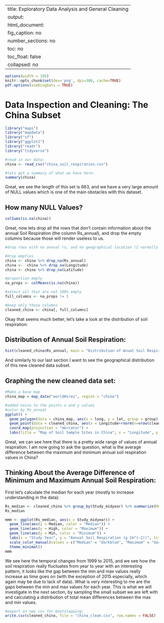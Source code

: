 
---
title:  Exploratory Data Analysis and General Cleaning
output:
  html_document:
    fig_caption: no
    number_sections: no
    toc: no
    toc_float: false
    collapsed: no
---

```r
options(width = 105)
knitr::opts_chunk$set(dev='png', dpi=300, cache=TRUE)
pdf.options(useDingbats = TRUE)
```

# Data Inspection and Cleaning: The China Subset #

```r
library("maps")
library("mapdata")
library("sf")
library("ggplot2")
library("readr")
library("tidyverse")
```

```r
#read in our data:
china <- read_csv("china_soil_respiration.csv")

#lets get a summary of what we have here:
summary(china)
```
Great, we see the length of this set is 663, and we have a very large amount of NULL values which is one of the main obstacles with this dataset.

## How many NULL Values?

```r
colSums(is.na(china))
```

Great, now lets drop all the rows that don't contain information about the annual Soil Respiration (the column Rs_annual), and drop the empty columns because those will render useless to us.
```r
#drop rows with no annual rs, and no geographical location (I normally wouldnt worry too much, but it's a geography course, and we might want to view these points on a map):

#drop empties
china <- china %>% drop_na(Rs_annual)
china <-  china %>% drop_na(Longitude)
china <- china %>% drop_na(Latitude)

#proportion empty
na_props <- colMeans(is.na(china))

#select all that are not 100% empty
full_columns <- na_props != 1

#keep only those columns
cleaned_china <- china[, full_columns]
```
Okay that seems much better, let's take a look at the distribution of soil respiration:

## Distribution of Annual Soil Respiration:

```r
hist(cleaned_china$Rs_annual, main = "Distribution of Anual Soil Respiration: China 1995 - 2015", xlab = "Annual Respiration (g Cm^(-2))", col="darkgreen")
```

And similarly to our last section I want to see the geographical distribution of this new cleaned data subset. 

## Graphing the new cleaned data set:
```r
#Make a base map
china_map = map_data("worldHires", region = "china")

#added noise to the points x and y values
#color by Rs_annual
ggplot() +
  geom_polygon(data = china_map, aes(x = long, y = lat, group = group), fill = "lightblue", color='black') +
  geom_point(data = cleaned_china, aes(x = Longitude+rnorm(n=nrow(cleaned_china)), y = Latitude+rnorm(n=nrow(cleaned_china)), color=Rs_annual)) +
  coord_map(projection = "mercator") + 
  labs(title = "Map of Soil Sample Sites in China", x = "Longitude", y = "Latitude")
```
Great, we can see here that there is a pretty wide range of values of annual respiration. I am now going to ask the question, what is the average difference between the maximum and minimum annual soil respiration values in China?


## Thinking About the Average Difference of Minimum and Maximum Annual Soil Respiration:

First let's calculate the median for each year (mostly to increase understanding in the data):

```r
Rs_median <- cleaned_china %>% group_by(Study_midyear) %>% summarize(Median = median(Rs_annual), High = max(Rs_annual), Min = min(Rs_annual))
Rs_median
```

```r
mmm <- ggplot(Rs_median, aes(x = Study_midyear)) +
  geom_line(aes(y = Median, color = "Median")) +
  geom_line(aes(y = High, color = "Maximum")) +
  geom_line(aes(y = Min, color = "Minimum")) +
  labs(x = "Study Year", y = "Annual Soil Respiration (g Cm^(-2))", title = "Median, Maximum, and Minimum Soil Respiration in China") +
  scale_color_manual(values = c("Median" = "darkblue", "Maximum" = "darkred", "Minimum" = "darkgreen")) +
  theme_minimal()
mmm
```

We see here the temporal changes from 1999 to 2015, and we see how the soil respiration really fluctuates from year to year with an interesting pattern, it looks like the gap between the min and max values really increase as time goes on (with the exception of 2015 especially, which again may be due to lack of data). What is very interesting to me are the gaps between the min and max values for each year. This is what we will investigate in the next section, by sampling the small subset we are left with and calculating a distribution of total mean differences between the max and min values. 




```r
#export as new csv for bootstapping:
write.csv(cleaned_china, file = "china_clean.csv", row.names = FALSE)
```

